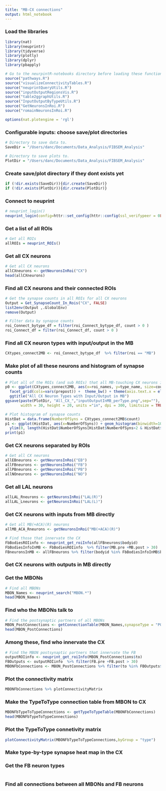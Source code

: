 ```yaml
---
title: "MB-CX connections"
output: html_notebook
---
```


### Load the libraries
```r
library(nat)
library(neuprintr)
library(tidyverse)
library(plotly)
library(dplyr)
library(pbapply)

# Go to the neurpintR-notebooks directory before loading these functions
source("pathways.R")
source("visualizeConnectivityTables.R")
source("neuprintQueryUtils.R")
source("inputOutputRegionsVis.R")
source("table2ggraphUtils.R")
source("InputOutputByTypeUtils.R")
source("GetNeuronsInRoi.R")
source("romainNeuronsInRoi.R")

options(nat.plotengine = 'rgl')
```

### Configurable inputs: choose save/plot directories
```r
# Directory to save data to.
SaveDir = "/Users/danc/Documents/Data_Analysis/FIBSEM_Analysis"

# Directory to save plots to.
PlotDir = "/Users/danc/Documents/Data_Analysis/FIBSEM_Analysis"
```

### Create save/plot directory if they dont exists yet
```r
if (!dir.exists(SaveDir)){dir.create(SaveDir)}
if (!dir.exists(PlotDir)){dir.create(PlotDir)}
```

### Connect to neuprint
```r
# neuprint_login()
neuprint_login(config=httr::set_config(httr::config(ssl_verifypeer = 0L)))
```

### Get a list of all ROIs
```r
# Get all ROIs
allROIs = neuprint_ROIs()
```

### Get all CX neurons
```r
# Get all CX neurons
allCXneurons <- getNeuronsInRoi("CX")
head(allCXneurons)
```

### Find all CX neurons and their connected ROIs
```r
# Get the synapse counts in all ROIs for all CX neurons
Output = Get_SynapseCount_In_Rois("CX", FALSE)
list2env(Output ,.GlobalEnv)
remove(Output)

# Filter data by synapse counts
roi_Connect_bytype_df = filter(roi_Connect_bytype_df, count > 0 )
roi_Connect_df = filter(roi_Connect_df, count > 0 )
```

### Find all CX neuron types with input/output in the MB
```r
CXtypes_connect2MB <- roi_Connect_bytype_df  %>% filter(roi == "MB")
```

### Make plot of all these neurons and histogram of synapse counts
```r
# Plot all of the ROIs (and sub ROIs) that all MB-touching CX neurons innervate
p0 <- ggplot(CXtypes_connect2MB, aes(x=roi_names, y=type_name, size=count)) + geom_point(aes(color=roi)) +
  facet_grid(cols=vars(prepost)) +  theme_bw() + theme(axis.text.x = element_text(angle = 90))  + guides(fill=FALSE) +
  ggtitle("All CX Neuron Types with Input/Output in MB")
ggsave(paste(PlotDir, "All_CX_","inputOutputInMB_perType.png",sep=""), plot = p0, device='png', scale = 1, 
       width = 30, height = 20, units ="in", dpi = 300, limitsize = TRUE)

# Plot histogram of synapse counts
HistDat = data.frame(NumberOfSyns = CXtypes_connect2MB$count)
p1 <- ggplot(HistDat, aes(x=NumberOfSyns)) + geom_histogram(binwidth=10) + xlim(0, 500) +
  ylim(0, length(HistDat$NumberOfSyns[HistDat$NumberOfSyns>2 & HistDat$NumberOfSyns<=11]) )
print(p1)

```




### Get CX neurons separated by ROIs
```r
# Get all CX neurons
allEBneurons <- getNeuronsInRoi("EB")
allFBneurons <- getNeuronsInRoi("FB")
allPBneurons <- getNeuronsInRoi("PB")
allNOneurons <- getNeuronsInRoi("NO")
```

### Get all LAL neurons
```r
allLAL_Rneurons <- getNeuronsInRoi("LAL(R)")
allLAL_Lneurons <- getNeuronsInRoi("LAL(L)")

```

### Get CX neurons with inputs from MB directly
```r
# Get all MB(+ACA)(R) neurons
allMB_ACA_Rneurons <- getNeuronsInRoi("MB(+ACA)(R)")

# Find those that innervate the CX
FbBodiesROIinfo <- neuprint_get_roiInfo(allFBneurons$bodyid)
FbBodiesInfoInMB <- FbBodiesROIinfo  %>% filter(MB.pre +MB.post > 30)
FBneuronsInMB <- allFBneurons %>% filter(bodyid %in% FbBodiesInfoInMB$bodyid)
```

### Get CX neurons with outputs in MB directly


### Get the MBONs
```r
# Find all MBONs
MBON_Names <- neuprint_search("MBON.*")
head(MBON_Names)
```

### Find who the MBONs talk to
```r
# Find the postsynaptic partners of all MBONs
MBON_PostConnections <- getConnectionTable(MBON_Names,synapseType = "POST",synThresh=3)
head(MBON_PostConnections)
```

### Among these, find who innervate the CX
```r
# Find the MBON postsynaptic partners that innervate the FB
outputROIinfo <- neuprint_get_roiInfo(MBON_PostConnections$to)
FBOutputs <- outputROIinfo  %>% filter(FB.pre +FB.post > 30)
MBONFbConnections <- MBON_PostConnections %>% filter(to %in% FBOutputs$bodyid)
```

### Plot the connectivity matrix
```r
MBONFbConnections %>% plotConnectivityMatrix
```

### Make the TypeToType connection table from MBON to CX
```r
MBONFbTypeToTypeConnections <- getTypeToTypeTable(MBONFbConnections)
head(MBONFbTypeToTypeConnections)
```

### Plot the TypeToType connetivity matrix
```r
plotConnectivityMatrix(MBONFbTypeToTypeConnections,byGroup = "type")
```


### Make type-by-type synapse heat map in the CX


### Get the FB neuron types
```r

```

### Find all connections between all MBONs and FB neurons
